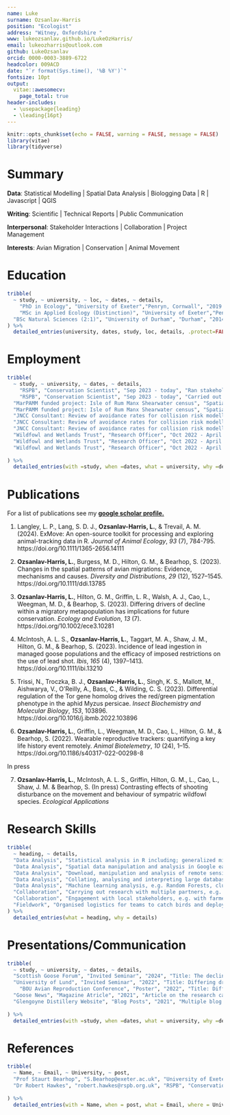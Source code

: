```yaml
---
name: Luke
surname: Ozsanlav-Harris
position: "Ecologist"
address: "Witney, Oxfordshire "
www: lukeozsanlav.github.io/LukeOzHarris/
email: lukeozharris@outlook.com
github: LukeOzsanlav
orcid: 0000-0003-3889-6722
headcolor: 009ACD
date: "`r format(Sys.time(), '%B %Y')`"
fontsize: 10pt
output:
  vitae::awesomecv:
    page_total: true
header-includes:
  - \usepackage{leading}
  - \leading{16pt}
---
```




```r
knitr::opts_chunk$set(echo = FALSE, warning = FALSE, message = FALSE)
library(vitae)
library(tidyverse)
```


# Summary

**Data**: Statistical Modelling | Spatial Data Analysis | Biologging Data | R | Javascript | QGIS 

**Writing**: Scientific | Technical Reports | Public Communication 

**Interpersonal**: Stakeholder Interactions | Collaboration | Project Management

**Interests**: Avian Migration | Conservation | Animal Movement 



\faIcon{university} Education
==================================

```r
tribble(
  ~ study, ~ university, ~ loc, ~ dates, ~ details,
    "PhD in Ecology", "University of Exeter","Penryn, Cornwall", "2019 - 2022", "Dissertation: Understanding the decline of a long-distance migratory bird, The Greenland White-fronted Goose.",
    "MSc in Applied Ecology (Distinction)", "University of Exeter","Penryn, Cornwall", "2017 - 2018", "Dissertation: Understating the genetic basis of colour polymorphism in the green peach aphid.",
  "BSc Natural Sciences (2:1)", "University of Durham", "Durham", "2014 - 2017", "Literature Review: The decline of farmland birds in the UK.",
) %>%  
  detailed_entries(university, dates, study, loc, details, .protect=FALSE)
```




\faIcon{briefcase} Employment
============================================

```r
tribble(
  ~ study, ~ university, ~ dates, ~ details,
    "RSPB", "Conservation Scientist", "Sep 2023 - today", "Ran stakeholder workshops to co-develop future landscape conservation strategies",
    "RSPB", "Conservation Scientist", "Sep 2023 - today", "Carried out predicitve scenario modelling to develop and test which future conservation strategies would provide the biggest benefits to lowland breeding waders in the UK",
  "MarPAMM funded project: Isle of Rum Manx Shearwater census", "Spatial analyst & Fieldwork", "May - June 2021", "Surveyed the Manx shearwater colony, carrying out habitat and burrow occupancy surveys.",
  "MarPAMM funded project: Isle of Rum Manx Shearwater census", "Spatial analyst & Fieldwork", "May - June 2021", "Led spatial analysis for the final population estimate; manipulated Sentinel imagery and digital elevation models to build a predictive spatially explicit model that calculated occupied burrow density over the entire colony.",
  "JNCC Consultant: Review of avoidance rates for collision risk modelling of seabirds", "Analyst and report lead author", "Jan - Feb 2022", "Link to report produced within short 6 weeks deadline: https://hub.jncc.gov.uk/assets/de5903fe-81c5-4a37-a5bc-387cf704924d ",
  "JNCC Consultant: Review of avoidance rates for collision risk modelling of seabirds", "Analyst and report lead author", "Jan - Feb 2022", "Recalculation of avoidance rates in R and sensivity analysis to test the effect of various input parameters.",
  "JNCC Consultant: Review of avoidance rates for collision risk modelling of seabirds", "Analyst and report lead author", "Jan - Feb 2022", "Updated avoidance rates were detailed in a technical report and results were presented to marine scientist and windfarm industry stakeholders.",
  "Wildfowl and Wetlands Trust", "Research Officer", "Oct 2022 - April 2023", "Publish work carried out during my PhD in international scientific journals.",
  "Wildfowl and Wetlands Trust", "Research Officer", "Oct 2022 - April 2023", "Manage and curate large waterfowl tracking data sets, including upload to online repositories.",
  "Wildfowl and Wetlands Trust", "Research Officer", "Oct 2022 - April 2023", "Write guide to help researchers with the processing and visualisation of animal tracking data in R."
  
) %>%  
  detailed_entries(with =study, when =dates, what = university, why =details)
```



\faIcon*{file} Publications
===========================

For a list of publications see my [**google scholar profile.**](https://scholar.google.co.uk/citations?user=9VyBol4AAAAJ&hl=en)


1. Langley, L. P., Lang, S. D. J., **Ozsanlav-Harris, L.**, & Trevail, A. M. (2024). ExMove: An open-source toolkit for processing and exploring animal-tracking data in R. *Journal of Animal Ecology*, *93* (7), 784-795. https://doi.org/10.1111/1365-2656.14111 

2. **Ozsanlav-Harris, L.**, Burgess, M. D., Hilton, G. M., & Bearhop, S. (2023). Changes in the spatial patterns of avian migrations: Evidence, mechanisms and causes. *Diversity and Distributions*, *29* (12), 1527–1545. https://doi.org/10.1111/ddi.13785

3. **Ozsanlav-Harris, L.**, Hilton, G. M., Griffin, L. R., Walsh, A. J., Cao, L., Weegman, M. D., & Bearhop, S. (2023). Differing drivers of decline within a migratory metapopulation has implications for future conservation. *Ecology and Evolution*, *13* (7). https://doi.org/10.1002/ece3.10281


4. McIntosh, A. L. S., **Ozsanlav-Harris, L.**, Taggart, M. A., Shaw, J. M., Hilton, G. M., & Bearhop, S. (2023). Incidence of lead ingestion in managed goose populations and the efficacy of imposed restrictions on the use of lead shot. *Ibis*, *165* (4), 1397–1413. https://doi.org/10.1111/ibi.13210


5. Trissi, N., Troczka, B. J., **Ozsanlav-Harris, L.**, Singh, K. S., Mallott, M., Aishwarya, V., O’Reilly, A., Bass, C., & Wilding, C. S. (2023). Differential regulation of the Tor gene homolog drives the red/green pigmentation phenotype in the aphid Myzus persicae. *Insect Biochemistry and Molecular Biology*, *153*, 103896. https://doi.org/10.1016/j.ibmb.2022.103896

6. **Ozsanlav-Harris, L.**, Griffin, L., Weegman, M. D., Cao, L., Hilton, G. M., & Bearhop, S. (2022). Wearable reproductive trackers: quantifying a key life history event remotely. *Animal Biotelemetry*, *10* (24), 1–15. https://doi.org/10.1186/s40317-022-00298-8 

In press

7. **Ozsanlav-Harris, L.**, McIntosh, A. L. S., Griffin, Hilton, G. M., L., Cao, L., Shaw, J. M. & Bearhop, S. (In press) Contrasting effects of shooting disturbance on the movement and behaviour of sympatric wildfowl species. *Ecological Applications*





\faIcon{cogs} Research Skills
===========================

```r
tribble(
  ~ heading, ~ details,
  "Data Analysis", "Statistical analysis in R including; generalized mixed effects models incorporating spatial/temporal autocorrelation, time to event/survival modelling and bayesian generlaized linear modelling with brms",
  "Data Analysis", "Spatial data manipulation and analysis in Google earth engine, QGIS and R (using sf & terra packages)",
  "Data Analysis", "Download, manipulation and analysis of remote sensing data, e.g. MODIS, Sentinel, ECMFW and NCEP",
  "Data Analysis", "Collating, analysing and interpreting large databases (more than 250 million biologging data points)",
  "Data Analysis", "Machine learning analysis, e.g. Random Forests, clustering analysis and support vector machines",
  "Collaboration", "Carrying out research with multiple partners, e.g. WWT, JNCC, BTO, RSPB, SNH, to acheive mutualistic goals",
  "Collaboration", "Engagement with local stakeholders, e.g. with farmers on Islay, Scotland while researching contentious goose management cull",
  "Fieldwork", "Organised logistics for teams to catch birds and deploy biologging devices at various UK sites, interacting with various local stakeholders and organisations (e.g. NatureScot, WWT, local councils and farmers) "
) %>%  
  detailed_entries(what = heading, why = details)
```



\faIcon{comments} Presentations/Communication
===========================

```r
tribble(
  ~ study, ~ university, ~ dates, ~ details,
  "Scottish Goose Forum", "Invited Seminar", "2024", "Title: The decline of the Islay population of Greenland White-fronted Geese",
  "University of Lund", "Invited Seminar", "2022", "Title: Differing drivers of decline within a metapopulation has implications for future conservation",
    "BOU Avian Reproduction Conference", "Poster", "2022", "Title: Differing demographic drivers of low reproductive success within a high artic migrant meta-population",
  "Goose News", "Magazine Atricle", "2021", "Article on the research carried out during my PhD research to a broader non-academic audience",
  "Glengoyne Distillery Website", "Blog Posts", "2021", "Multiple blog posts for a funding partner website, conveying the findings of my research to their customers.",
  
) %>%  
  detailed_entries(with =study, when =dates, what = university, why =details, .protect=FALSE)
```






\faIcon{pen-fancy} References
===========================

```r
tribble(
  ~ Name, ~ Email, ~ University, ~ post,
  "Prof Staurt Bearhop", "S.Bearhop@exeter.ac.uk", "University of Exeter", "Professor in Animal Ecology",
  "Dr Robert Hawkes", "robert.hawkes@rspb.org.uk", "RSPB", "Conservation Scientist",
  
) %>%  
  detailed_entries(with = Name, when = post, what = Email, where = University, .protect=FALSE)
```
